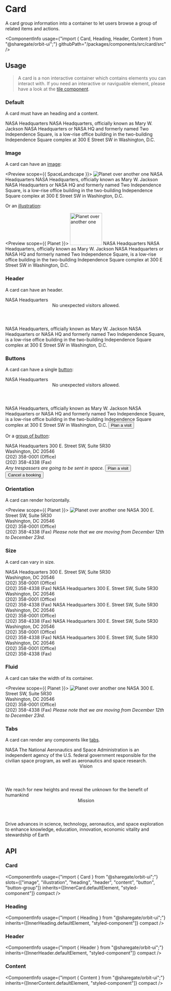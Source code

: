 
<Meta
    title="Components/Card"
    id="card"
/>

# Card

<Tagline>A card group information into a container to let users browse a group of related items and actions.</Tagline>

<ComponentInfo
    usage={"import { Card, Heading, Header, Content } from \"@sharegate/orbit-ui\";"}
    githubPath="/packages/components/src/card/src"
/>

## Usage

> A card is a non interactive container which contains elements you can interact with. If you need an interactive or naviguable element, please have a look at the [tile component](?path=/story/tile--default-story).

### Default

A card must have an heading and a content.

<Preview>
    <Story name="default">
        <Card>
            <Heading>NASA Headquarters</Heading>
            <Content>
                <Paragraph>NASA Headquarters, officially known as Mary W. Jackson NASA Headquarters or NASA HQ and formerly named Two Independence Square, is a low-rise office building in the two-building Independence Square complex at 300 E Street SW in Washington, D.C.</Paragraph>
            </Content>
        </Card>
    </Story>
</Preview>

### Image

A card can have an [image](?path=/story/chromatic-image--default):

<Preview scope={{ SpaceLandscape }}>
    <Story name="image">
        <Card>
            <Image src={SpaceLandscape} alt="Planet over another one" />
            <Heading>NASA Headquarters</Heading>
            <Content>
                <Paragraph>NASA Headquarters, officially known as Mary W. Jackson NASA Headquarters or NASA HQ and formerly named Two Independence Square, is a low-rise office building in the two-building Independence Square complex at 300 E Street SW in Washington, D.C.</Paragraph>
            </Content>
        </Card>
    </Story>
</Preview>

Or an [illustration](?path=/docs/illustration--horizontal):

<Preview scope={{ Planet }}>
    <Story name="illustration">
        <Card >
            <Illustration backgroundColor="purple-2">
                <Image src={Planet} alt="Planet over another one" width="100px" />
            </Illustration>
            <Heading>NASA Headquarters</Heading>
            <Content>
                <Paragraph>NASA Headquarters, officially known as Mary W. Jackson NASA Headquarters or NASA HQ and formerly named Two Independence Square, is a low-rise office building in the two-building Independence Square complex at 300 E Street SW in Washington, D.C.</Paragraph>
            </Content>
        </Card>
    </Story>
</Preview>

### Header

A card can have an header.

<Preview>
    <Story name="header">
        <Card>
            <Heading>NASA Headquarters</Heading>
            <Header>No unexpected visitors allowed.</Header>
            <Content>
                <Paragraph>NASA Headquarters, officially known as Mary W. Jackson NASA Headquarters or NASA HQ and formerly named Two Independence Square, is a low-rise office building in the two-building Independence Square complex at 300 E Street SW in Washington, D.C.</Paragraph>
            </Content>
        </Card>
    </Story>
</Preview>

### Buttons

A card can have a single [button](?path=/docs/button--default-story):

<Preview>
    <Story name="button">
        <Card>
            <Heading>NASA Headquarters</Heading>
            <Header>No unexpected visitors allowed.</Header>
            <Content>
                <Paragraph>NASA Headquarters, officially known as Mary W. Jackson NASA Headquarters or NASA HQ and formerly named Two Independence Square, is a low-rise office building in the two-building Independence Square complex at 300 E Street SW in Washington, D.C.</Paragraph>
            </Content>
            <Button tone="basic" variant="outline">Plan a visit</Button>
        </Card>
    </Story>
</Preview>

Or a [group of button](?path=/docs/button--default-story#button-group):

<Preview>
    <Story name="buttons">
        <Card>
            <Heading>NASA Headquarters</Heading>
            <Content>
                <Paragraph>
                    300 E. Street SW, Suite 5R30<br/>
                    Washington, DC 20546<br/>
                    (202) 358-0001 (Office)<br/>
                    (202) 358-4338 (Fax)<br/>
                </Paragraph>
                <Paragraph>
                    <em>Any trespassers are going to be sent in space.</em>
                </Paragraph>
            </Content>
            <ButtonGroup>
                <Button tone="basic" variant="outline">Plan a visit</Button>
                <Button tone="basic" variant="outline">Cancel a booking</Button>
            </ButtonGroup>
        </Card>
    </Story>
</Preview>

### Orientation

A card can render horizontally.

<Preview scope={{ Planet }}>
    <Story name="orientation">
        <Card orientation="horizontal">
            <Illustration backgroundColor="purple-2">
                <Image src={Planet} alt="Planet over another one" />
            </Illustration>
            <Heading>NASA</Heading>
            <Content>
                <Paragraph>
                    300 E. Street SW, Suite 5R30<br/>
                    Washington, DC 20546<br/>
                    (202) 358-0001 (Office)<br/>
                    (202) 358-4338 (Fax)
                </Paragraph>
                <Paragraph>
                    <em>Please note that we are moving from December 12th to December 23rd.</em>
                </Paragraph>
            </Content>
        </Card>
    </Story>
</Preview>

### Size

A card can vary in size.

<Preview>
    <Story name="size">
        <Stack>
            <Inline>
                <Card size="xs">
                    <Heading>NASA Headquarters</Heading>
                    <Content>
                        300 E. Street SW, Suite 5R30<br/>
                        Washington, DC 20546<br/>
                        (202) 358-0001 (Office)<br/>
                        (202) 358-4338 (Fax)
                    </Content>
                </Card>
                <Card size="sm">
                    <Heading>NASA Headquarters</Heading>
                    <Content>
                        300 E. Street SW, Suite 5R30<br/>
                        Washington, DC 20546<br/>
                        (202) 358-0001 (Office)<br/>
                        (202) 358-4338 (Fax)
                    </Content>
                </Card>
                <Card>
                    <Heading>NASA Headquarters</Heading>
                    <Content>
                        300 E. Street SW, Suite 5R30<br/>
                        Washington, DC 20546<br/>
                        (202) 358-0001 (Office)<br/>
                        (202) 358-4338 (Fax)
                    </Content>
                </Card>
            </Inline>
            <Inline>
                <Card size="lg">
                    <Heading>NASA Headquarters</Heading>
                    <Content>
                        300 E. Street SW, Suite 5R30<br/>
                        Washington, DC 20546<br/>
                        (202) 358-0001 (Office)<br/>
                        (202) 358-4338 (Fax)
                    </Content>
                </Card>
                <Card size="xl">
                    <Heading>NASA Headquarters</Heading>
                    <Content>
                        300 E. Street SW, Suite 5R30<br/>
                        Washington, DC 20546<br/>
                        (202) 358-0001 (Office)<br/>
                        (202) 358-4338 (Fax)
                    </Content>
                </Card>
            </Inline>
        </Stack>
    </Story>
</Preview>

### Fluid

A card can take the width of its container.

<Preview scope={{ Planet }}>
    <Story name="fluid">
        <Card fluid orientation="horizontal">
            <Illustration backgroundColor="purple-2" width={13}>
                <Image src={Planet} alt="Planet over another one" />
            </Illustration>
            <Heading>NASA</Heading>
            <Content>
                <Paragraph>
                    300 E. Street SW, Suite 5R30<br/>
                    Washington, DC 20546<br/>
                    (202) 358-0001 (Office)<br/>
                    (202) 358-4338 (Fax)
                </Paragraph>
                <Paragraph>
                    <em>Please note that we are moving from December 12th to December 23rd.</em>
                </Paragraph>
            </Content>
        </Card>
    </Story>
</Preview>

### Tabs

A card can render any components like [tabs](?path=/story/tabs--default-story).

<Preview>
    <Story name="tabs">
        <Card>
            <Heading>NASA</Heading>
            <Content>
                <Paragraph>The National Aeronautics and Space Administration is an independent agency of the U.S. federal government responsible for the civilian space program, as well as aeronautics and space research.</Paragraph>
                <Tabs aria-label="NASA">
                    <Item key="vision">
                        <Header>Vision</Header>
                        <Content>We reach for new heights and reveal the unknown for the benefit of humankind</Content>
                    </Item>
                    <Item key="mission">
                        <Header>Mission</Header>
                        <Content>Drive advances in science, technology, aeronautics, and space exploration to enhance knowledge, education, innovation, economic vitality and stewardship of Earth</Content>
                    </Item>
                </Tabs>
            </Content>
        </Card>
    </Story>
</Preview>

## API

### Card

<ComponentInfo
    usage={"import { Card } from \"@sharegate/orbit-ui\";"}
    slots={["image", "illustration", "heading", "header", "content", "button", "button-group"]}
    inherits={[InnerCard.defaultElement, "styled-component"]}
    compact
/>

<ArgsTable of={InnerCard} sort="alpha" />

### Heading

<ComponentInfo
    usage={"import { Heading } from \"@sharegate/orbit-ui\";"}
    inherits={[InnerHeading.defaultElement, "styled-component"]}
    compact
/>

<ArgsTable of={InnerHeading} sort="alpha" />

### Header

<ComponentInfo
    usage={"import { Header } from \"@sharegate/orbit-ui\";"}
    inherits={[InnerHeader.defaultElement, "styled-component"]}
    compact
/>

<ArgsTable of={InnerHeader} sort="alpha" />

### Content

<ComponentInfo
    usage={"import { Content } from \"@sharegate/orbit-ui\";"}
    inherits={[InnerContent.defaultElement, "styled-component"]}
    compact
/>

<ArgsTable of={InnerContent} sort="alpha" />
